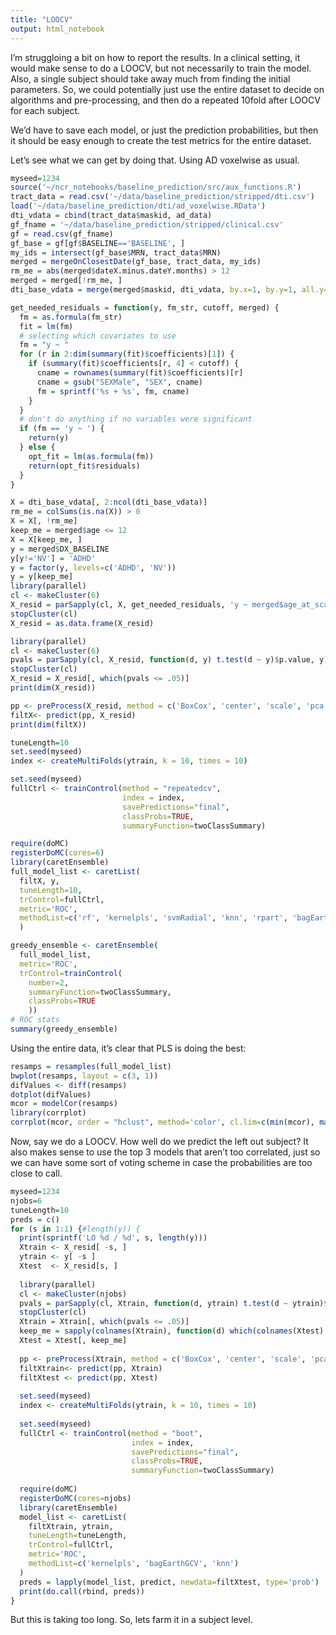 ```yaml
---
title: "LOOCV"
output: html_notebook
---
```


I'm struggloing a bit on how to report the results. In a clinical setting, it would make sense to do a LOOCV, but not necessarily to train the model. Also, a single subject should take away much from finding the initial parameters. So, we could potentially just use the entire dataset to decide on algorithms and pre-processing, and then do a repeated 10fold after LOOCV for each subject. 

We'd have to save each model, or just the prediction probabilities, but then it should be easy enough to create the test metrics for the entire dataset.

Let's see what we can get by doing that. Using AD voxelwise as usual.

```r
myseed=1234
source('~/ncr_notebooks/baseline_prediction/src/aux_functions.R')
tract_data = read.csv('~/data/baseline_prediction/stripped/dti.csv')
load('~/data/baseline_prediction/dti/ad_voxelwise.RData')
dti_vdata = cbind(tract_data$maskid, ad_data)
gf_fname = '~/data/baseline_prediction/stripped/clinical.csv'
gf = read.csv(gf_fname)
gf_base = gf[gf$BASELINE=='BASELINE', ]
my_ids = intersect(gf_base$MRN, tract_data$MRN)
merged = mergeOnClosestDate(gf_base, tract_data, my_ids)
rm_me = abs(merged$dateX.minus.dateY.months) > 12
merged = merged[!rm_me, ]
dti_base_vdata = merge(merged$maskid, dti_vdata, by.x=1, by.y=1, all.y=F, all.x=T)

get_needed_residuals = function(y, fm_str, cutoff, merged) {
  fm = as.formula(fm_str)
  fit = lm(fm)
  # selecting which covariates to use
  fm = "y ~ "
  for (r in 2:dim(summary(fit)$coefficients)[1]) {
    if (summary(fit)$coefficients[r, 4] < cutoff) {
      cname = rownames(summary(fit)$coefficients)[r]
      cname = gsub("SEXMale", "SEX", cname)
      fm = sprintf('%s + %s', fm, cname)
    }
  }
  # don't do anything if no variables were significant
  if (fm == 'y ~ ') {
    return(y)
  } else {
    opt_fit = lm(as.formula(fm))
    return(opt_fit$residuals)
  }
}

X = dti_base_vdata[, 2:ncol(dti_base_vdata)]
rm_me = colSums(is.na(X)) > 0
X = X[, !rm_me]
keep_me = merged$age <= 12
X = X[keep_me, ]
y = merged$DX_BASELINE
y[y!='NV'] = 'ADHD'
y = factor(y, levels=c('ADHD', 'NV'))
y = y[keep_me]
library(parallel)
cl <- makeCluster(6)
X_resid = parSapply(cl, X, get_needed_residuals, 'y ~ merged$age_at_scan + I(merged$age_at_scan^2) + merged$SEX', .1, merged[keep_me, ])
stopCluster(cl)
X_resid = as.data.frame(X_resid)

library(parallel)
cl <- makeCluster(6)
pvals = parSapply(cl, X_resid, function(d, y) t.test(d ~ y)$p.value, y)
stopCluster(cl)
X_resid = X_resid[, which(pvals <= .05)]
print(dim(X_resid))

pp <- preProcess(X_resid, method = c('BoxCox', 'center', 'scale', 'pca'), thresh=.9)
filtX<- predict(pp, X_resid)
print(dim(filtX))

tuneLength=10
set.seed(myseed)
index <- createMultiFolds(ytrain, k = 10, times = 10)

set.seed(myseed)
fullCtrl <- trainControl(method = "repeatedcv",
                         index = index,
                         savePredictions="final",
                         classProbs=TRUE,
                         summaryFunction=twoClassSummary)

require(doMC)
registerDoMC(cores=6)
library(caretEnsemble)
full_model_list <- caretList(
  filtX, y,
  tuneLength=10,
  trControl=fullCtrl,
  metric='ROC',
  methodList=c('rf', 'kernelpls', 'svmRadial', 'knn', 'rpart', 'bagEarthGCV', 'LogitBoost', 'lda', 'nb')
  )

greedy_ensemble <- caretEnsemble(
  full_model_list,
  metric='ROC',
  trControl=trainControl(
    number=2,
    summaryFunction=twoClassSummary,
    classProbs=TRUE
    ))
# ROC stats
summary(greedy_ensemble)
```

Using the entire data, it's clear that PLS is doing the best:

```r
resamps = resamples(full_model_list)
bwplot(resamps, layout = c(3, 1))
difValues <- diff(resamps)
dotplot(difValues)
mcor = modelCor(resamps)
library(corrplot)
corrplot(mcor, order = "hclust", method='color', cl.lim=c(min(mcor), max(mcor)))
```

Now, say we do a LOOCV. How well do we predict the left out subject? It also makes sense to use the top 3 models that aren't too correlated, just so we can have some sort of voting scheme in case the probabilities are too close to call.

```r
myseed=1234
njobs=6
tuneLength=10
preds = c()
for (s in 1:1) {#length(y)) {
  print(sprintf('LO %d / %d', s, length(y)))
  Xtrain <- X_resid[ -s, ]
  ytrain <- y[ -s ]
  Xtest  <- X_resid[s, ]
  
  library(parallel)
  cl <- makeCluster(njobs)
  pvals = parSapply(cl, Xtrain, function(d, ytrain) t.test(d ~ ytrain)$p.value, ytrain)
  stopCluster(cl)
  Xtrain = Xtrain[, which(pvals <= .05)]
  keep_me = sapply(colnames(Xtrain), function(d) which(colnames(Xtest) == d))
  Xtest = Xtest[, keep_me]
  
  pp <- preProcess(Xtrain, method = c('BoxCox', 'center', 'scale', 'pca'), thresh=.9)
  filtXtrain<- predict(pp, Xtrain)
  filtXtest <- predict(pp, Xtest)
  
  set.seed(myseed)
  index <- createMultiFolds(ytrain, k = 10, times = 10)
  
  set.seed(myseed)
  fullCtrl <- trainControl(method = "boot",
                           index = index,
                           savePredictions="final",
                           classProbs=TRUE,
                           summaryFunction=twoClassSummary)
  
  require(doMC)
  registerDoMC(cores=njobs)
  library(caretEnsemble)
  model_list <- caretList(
    filtXtrain, ytrain,
    tuneLength=tuneLength,
    trControl=fullCtrl,
    metric='ROC',
    methodList=c('kernelpls', 'bagEarthGCV', 'knn')
  )
  preds = lapply(model_list, predict, newdata=filtXtest, type='prob')
  print(do.call(rbind, preds))
}
```

But this is taking too long. So, lets farm it in a subject level.


